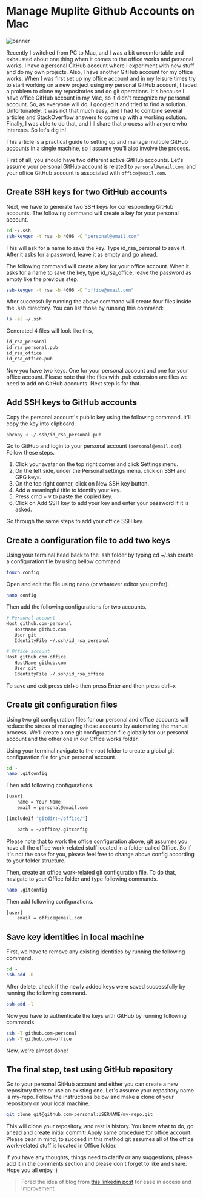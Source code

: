 
# Manage Muplite Github Accounts on Mac

<Para desc="Learn how to setup more than one Github accounts in your Mac with the help of SSH." />

![banner](https://media-exp1.licdn.com/dms/image/C5112AQFCG67b2OenuA/article-cover_image-shrink_720_1280/0/1568910750641?e=1668643200&v=beta&t=pAhsxoqcn0d9GI0GzHI0JahZH-tKj__omWsCY7W0WfM)

Recently I switched from PC to Mac, and I was a bit uncomfortable and exhausted about one thing when it comes to the office works and personal works. I have a personal GitHub account where I experiment with new stuff and do my own projects. Also, I have another GitHub account for my office works. When I was first set up my office account and in my leisure times try to start working on a new project using my personal GitHub account, I faced a problem to clone my repositories and do git operations. It's because I have office GitHub account in my Mac, so it didn't recognize my personal account. So, as everyone will do, I googled it and tried to find a solution. Unfortunately, it was not that much easy, and I had to combine several articles and StackOverflow answers to come up with a working solution. Finally, I was able to do that, and I'll share that process with anyone who interests. So let's dig in!

This article is a practical guide to setting up and manage multiple GitHub accounts in a single machine, so I assume you'll also involve the process.

First of all, you should have two different active GitHub accounts. Let's assume your personal GitHub account is related to `personal@email.com`, and your office GitHub account is associated with `office@email.com`.

## Create SSH keys for two GitHub accounts

Next, we have to generate two SSH keys for corresponding GitHub accounts. The following command will create a key for your personal account.

```bash
cd ~/.ssh
ssh-keygen -t rsa -b 4096 -C "personal@email.com"
```

This will ask for a name to save the key. Type id_rsa_personal to save it. After it asks for a password, leave it as empty and go ahead.

The following command will create a key for your office account. When it asks for a name to save the key, type id_rsa_office, leave the password as empty like the previous step.

```bash
ssh-keygen -t rsa -b 4096 -C "office@email.com"
```

After successfully running the above command will create four files inside the .ssh directory. You can list those by running this command:

```bash
ls -al ~/.ssh
```

Generated 4 files will look like this,

```bash
id_rsa_personal
id_rsa_personal.pub
id_rsa_office
id_rsa_office.pub
```

Now you have two keys. One for your personal account and one for your office account. Please note that the files with .pub extension are files we need to add on GitHub accounts. Next step is for that.

## Add SSH keys to GitHub accounts

Copy the personal account's public key using the following command. It'll copy the key into clipboard.

```bash
pbcopy < ~/.ssh/id_rsa_personal.pub
```

Go to GitHub and login to your personal account (`personal@email.com`). Follow these steps.

1. Click your avatar on the top right corner and click Settings menu.
2. On the left side, under the Personal settings menu, click on SSH and GPG keys.
3. On the top right corner, click on New SSH key button.
4. Add a meaningful title to identify your key.
5. Press cmd + v to paste the copied key.
6. Click on Add SSH key to add your key and enter your password if it is asked.

Go through the same steps to add your office SSH key.

## Create a configuration file to add two keys

Using your terminal head back to the .ssh folder by typing cd ~/.ssh create a configuration file by using bellow command.

```bash
touch config
```

Open and edit the file using nano (or whatever editor you prefer).

```bash
nano config
```

Then add the following configurations for two accounts.

```bash
# Personal account
Host github.com-personal
   HostName github.com
   User git
   IdentityFile ~/.ssh/id_rsa_personal
```

```bash
# Office account
Host github.com-office
   HostName github.com
   User git
   IdentityFile ~/.ssh/id_rsa_office
```

To save and exit press ctrl+o then press Enter and then press ctrl+x

## Create git configuration files

Using two git configuration files for our personal and office accounts will reduce the stress of managing those accounts by automating the manual process. We'll create a one git configuration file globally for our personal account and the other one in our Office works folder.

Using your terminal navigate to the root folder to create a global git configuration file for your personal account.

```bash
cd ~
nano .gitconfig
```

Then add following configurations.

```bash
[user]
    name = Your Name
    email = personal@email.com

[includeIf "gitdir:~/office/"]

    path = ~/office/.gitconfig
```

Please note that to work the office configuration above, git assumes you have all the office work-related stuff located in a folder called Office. So if it's not the case for you, please feel free to change above config according to your folder structure.

Then, create an office work-related git configuration file. To do that, navigate to your Office folder and type following commands.

```bash
nano .gitconfig
```

Then add following configurations.

```bash
[user]
    email = office@email.com
```

## Save key identities in local machine

First, we have to remove any existing identities by running the following command.

```bash
cd ~
ssh-add -D
```

After delete, check if the newly added keys were saved successfully by running the following command.

```bash
ssh-add -l
```

Now you have to authenticate the keys with GitHub by running following commands.

```bash
ssh -T github.com-personal
ssh -T github.com-office
```

Now, we're almost done!

## The final step, test using GitHub repository

Go to your personal GitHub account and either you can create a new repository there or use an existing one. Let's assume your repository name is my-repo. Follow the instructions below and make a clone of your repository on your local machine.

```bash
git clone git@github.com-personal:USERNAME/my-repo.git
```

This will clone your repository, and rest is history. You know what to do, go ahead and create initial commit! Apply same procedure for office account. Please bear in mind, to succeed in this method git assumes all of the office work-related stuff is located in Office folder.

If you have any thoughts, things need to clarify or any suggestions, please add it in the comments section and please don't forget to like and share. Hope you all enjoy :)

> Fored the idea of blog from [this linkedin post](https://www.linkedin.com/pulse/manage-multiple-github-accounts-mac-nadun-malinda/) for ease in access and improvement.
